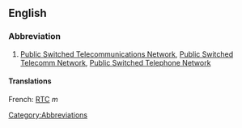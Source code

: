 ==English==

===Abbreviation===
{{infl|en|abbreviation}}

# [[Public Switched Telecommunications Network]], [[Public Switched Telecomm Network]], [[Public Switched Telephone Network]]

====Translations====
French: [[RTC]] ''m''

[[Category:Abbreviations]]